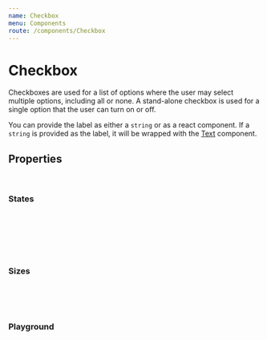 ```yaml
---
name: Checkbox
menu: Components
route: /components/Checkbox
---
```



# Checkbox

Checkboxes are used for a list of options where the user may select multiple options, including all or none. A
stand-alone checkbox is used for a single option that the user can turn on or off.

You can provide the label as either a `string` or as a react component. If a `string` is provided as the label, it
will be wrapped with the [Text](/components/Text) component.

## Properties

<CheckboxPropsTable />
<br/>


### States
<Checkbox label="default state" />
<br />
<Checkbox label="selected" defaultChecked mb={2} />
<br />
<Checkbox label="error" error />
<br />
<Checkbox label="error selected" error defaultChecked mb={2} />
<br />
<Checkbox label="disabled" disabled />
<br />
<Checkbox label="disabled selected" defaultChecked disabled mb={2} />

### Sizes
<Checkbox label="small" size="small" mb={2} />
<br />
<Checkbox label="medium" size="medium" mb={2} />
<br />
<Checkbox label="large" size="large" mb={2} />
<br />

### Playground

<Playground>
    <Checkbox label="I have read the Terms & Conditions" />
</Playground>
